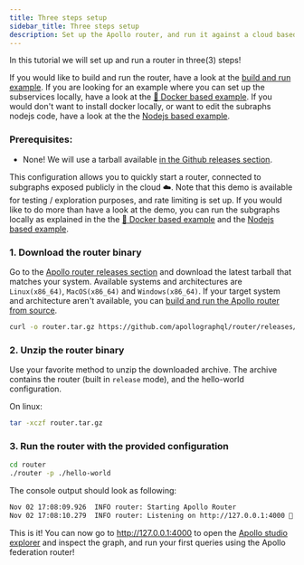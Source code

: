 ```yaml
---
title: Three steps setup
sidebar_title: Three steps setup
description: Set up the Apollo router, and run it against a cloud based example.
---
```


In this tutorial we will set up and run a router in three(3) steps!

If you would like to build and run the router, have a look at the [build and run example](build).
If you are looking for an example where you can set up the subservices locally, have a look at the [🐳 Docker based example](docker).
If you would don't want to install docker locally, or want to edit the subraphs nodejs code, have a look at the the [Nodejs based example](nodejs).

### Prerequisites:

- None! We will use a tarball available [in the Github releases section](https://github.com/apollographql/router/releases).

This configuration allows you to quickly start a router, connected to subgraphs exposed publicly in the cloud ☁️. Note that this demo is available for testing / exploration purposes, and rate limiting is set up. If you would like to do more than have a look at the demo, you can run the subgraphs locally as explained in the the [🐳 Docker based example](docker) and the [Nodejs based example](nodejs).

### 1. Download the router binary

Go to the [Apollo router releases section](https://github.com/apollographql/router/releases) and download the latest tarball that matches your system. Available systems and architectures are `Linux(x86_64)`, `MacOS(x86_64)` and `Windows(x86_64)`.
If your target system and architecture aren't available, you can [build and run the Apollo router from source](build).

```sh
curl -o router.tar.gz https://github.com/apollographql/router/releases/download/v0.1.0-prealpha.3/router-0.1.0-prealpha.3-x86_64-linux.tar.gz
```

### 2. Unzip the router binary

Use your favorite method to unzip the downloaded archive. The archive contains the router (built in `release` mode), and the hello-world configuration.

On linux:

```sh
tar -xczf router.tar.gz
```

### 3. Run the router with the provided configuration

```sh
cd router
./router -p ./hello-world
```

The console output should look as following:

```sh
Nov 02 17:08:09.926  INFO router: Starting Apollo Router
Nov 02 17:08:10.279  INFO router: Listening on http://127.0.0.1:4000 🚀
```

This is it! You can now go to http://127.0.0.1:4000 to open the [Apollo studio explorer](https://www.apollographql.com/docs/studio/explorer/) and inspect the graph, and run your first queries using the Apollo federation router!
